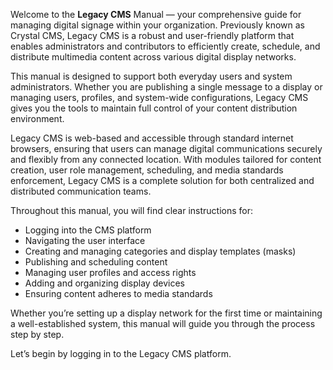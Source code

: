 Welcome to the **Legacy CMS** Manual — your comprehensive guide for managing digital signage within your organization. Previously known as Crystal CMS, Legacy CMS is a robust and user-friendly platform that enables administrators and contributors to efficiently create, schedule, and distribute multimedia content across various digital display networks.

This manual is designed to support both everyday users and system administrators. Whether you are publishing a single message to a display or managing users, profiles, and system-wide configurations, Legacy CMS gives you the tools to maintain full control of your content distribution environment.

Legacy CMS is web-based and accessible through standard internet browsers, ensuring that users can manage digital communications securely and flexibly from any connected location. With modules tailored for content creation, user role management, scheduling, and media standards enforcement, Legacy CMS is a complete solution for both centralized and distributed communication teams.

Throughout this manual, you will find clear instructions for:

- Logging into the CMS platform
- Navigating the user interface
- Creating and managing categories and display templates (masks)
- Publishing and scheduling content
- Managing user profiles and access rights
- Adding and organizing display devices
- Ensuring content adheres to media standards

Whether you’re setting up a display network for the first time or maintaining a well-established system, this manual will guide you through the process step by step.

Let’s begin by logging in to the Legacy CMS platform.